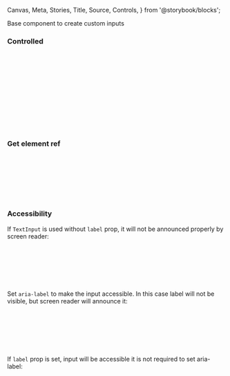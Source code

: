  Canvas,
  Meta,
  Stories,
  Title,
  Source,
  Controls,
} from '@storybook/blocks';

<Meta of={TextInputStories} />

<Title>TextInput</Title>

Base component to create custom inputs

<Canvas of={TextInputStories.Usage} />

<Controls of={TextInputStories.Usage} />

<Stories />

### Controlled

```js
import { useState } from 'react';
import { TextInput } from '@mantine/core';

function Demo() {
  const [value, setValue] = useState('');
  return (
    <TextInput
      value={value}
      onChange={(event) => setValue(event.currentTarget.value)}
    />
  );
}
```

### Get element ref

```js
import { useRef } from 'react';
import { TextInput } from '@mantine/core';

function Demo() {
  const ref = useRef < HTMLInputElement > null;
  return <TextInput ref={ref} />;
}
```

### Accessibility

If `TextInput` is used without `label` prop, it will not be announced properly by screen reader:

```js
import { TextInput } from '@mantine/core';

// Inaccessible input – screen reader will not announce it properly
function Demo() {
  return <TextInput />;
}
```

Set `aria-label` to make the input accessible. In this case label will not be visible, but screen reader will announce it:

```js
import { TextInput } from '@mantine/core';

// Accessible input – it has aria-label
function Demo() {
  return <TextInput aria-label='My input' />;
}
```

If `label` prop is set, input will be accessible it is not required to set aria-label:

```js
import { TextInput } from '@mantine/core';

// Accessible input – it has associated label element
function Demo() {
  return <TextInput label='My input' />;
}
```
